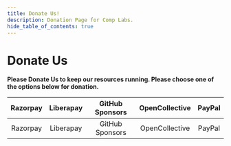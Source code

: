 ```yaml
---
title: Donate Us!
description: Donation Page for Comp Labs.
hide_table_of_contents: true
---
```



# Donate Us

**Please Donate Us to keep our resources running. Please choose one of the options below for donation.**

|                                                        Razorpay                                                       	|                                                         Liberapay                                                        	|                                                              GitHub Sponsors                                                             	|                                                            OpenCollective                                                           	|                                                        PayPal                                                       	|
|:---------------------------------------------------------------------------------------------------------------------:	|:------------------------------------------------------------------------------------------------------------------------:	|:----------------------------------------------------------------------------------------------------------------------------------------:	|:-----------------------------------------------------------------------------------------------------------------------------------:	|:-------------------------------------------------------------------------------------------------------------------:	|
| <Link   className="button button--primary"   to="https://rzp.io/l/CLDonations"><Translate>Razorpay</Translate></Link> 	| <Link className="button   button--primary"   to="https://liberapay.com/complabs"><Translate>Liberapay</Translate></Link> 	| <Link className="button   button--primary"   to="https://github.com/sponsors/Comp-Labs/"><Translate>GitHub   Sponsors</Translate></Link> 	| <Link className="button   button--primary"   to="https://opencollective.com/comp-labs"><Translate>OpenCollective</Translate></Link> 	| <Link className="button   button--primary"   to="https://paypal.me/complabs28"><Translate>PayPal</Translate></Link> 	|